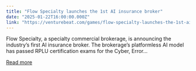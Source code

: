 ```yaml
---
title: "Flow Specialty launches the 1st AI insurance broker"
date: "2025-01-22T16:00:00.000Z"
link: "https://venturebeat.com/games/flow-specialty-launches-the-1st-ai-insurance-broker/"
---
```


Flow Specialty, a specialty commercial brokerage, is announcing the industry’s first AI insurance broker. The brokerage’s platformless AI model has passed RPLU certification exams for the Cyber, Error...

[Read more](https://venturebeat.com/games/flow-specialty-launches-the-1st-ai-insurance-broker/)
